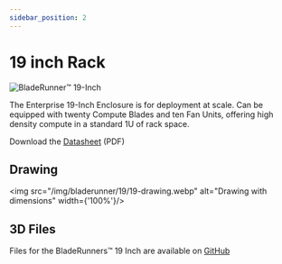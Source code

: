 ```yaml
---
sidebar_position: 2
---
```


# 19 inch Rack

![BladeRunner™️ 19-Inch](/img/bladerunner/19/bladerunner-19.webp)

The Enterprise 19-Inch Enclosure is for deployment at scale. Can be equipped with twenty Compute Blades and ten Fan Units, offering high density compute in a standard 1U of rack space.

Download the [Datasheet](/datasheet/BladeRunner_datasheet_v.1.0.pdf) (PDF)

## Drawing
<img src="/img/bladerunner/19/19-drawing.webp" alt="Drawing with dimensions" width={'100%'}/>

## 3D Files

Files for the BladeRunners™️ 19 Inch are available on [GitHub](https://github.com/uptime-lab/compute-blade/tree/main/bladerunner/quad)